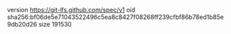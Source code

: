 version https://git-lfs.github.com/spec/v1
oid sha256:bf06de5e71043522496c5ea8c8427f08268ff239cfbf86b78ed1b85e9db20d26
size 191530
